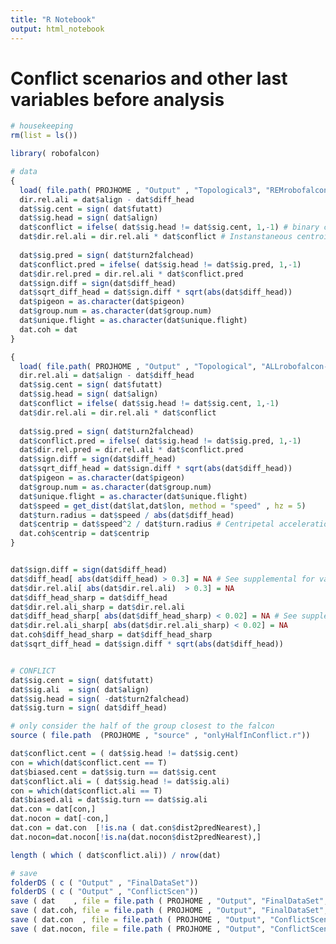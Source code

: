 ```yaml
---
title: "R Notebook"
output: html_notebook
---
```




# Conflict scenarios and other last variables before analysis 

```R

# housekeeping
rm(list = ls())

library( robofalcon)

# data
{
  load( file.path( PROJHOME , "Output" , "Topological3", "REMrobofalcon-data.rda"))
  dir.rel.ali = dat$align - dat$diff_head
  dat$sig.cent = sign( dat$futatt)
  dat$sig.head = sign( dat$align)
  dat$conflict = ifelse( dat$sig.head != dat$sig.cent, 1,-1) # binary conflict scenario variable. Did you turn toward centroid or away from predator
  dat$dir.rel.ali = dir.rel.ali * dat$conflict # Instanstaneous centroid attraction
  
  dat$sig.pred = sign( dat$turn2falchead)
  dat$conflict.pred = ifelse( dat$sig.head != dat$sig.pred, 1,-1)
  dat$dir.rel.pred = dir.rel.ali * dat$conflict.pred
  dat$sign.diff = sign(dat$diff_head)
  dat$sqrt_diff_head = dat$sign.diff * sqrt(abs(dat$diff_head))
  dat$pigeon = as.character(dat$pigeon)
  dat$group.num = as.character(dat$group.num)
  dat$unique.flight = as.character(dat$unique.flight)
  dat.coh = dat
}

{
  load( file.path( PROJHOME , "Output" , "Topological", "ALLrobofalcon-data.rda"))
  dir.rel.ali = dat$align - dat$diff_head
  dat$sig.cent = sign( dat$futatt)
  dat$sig.head = sign( dat$align)
  dat$conflict = ifelse( dat$sig.head != dat$sig.cent, 1,-1)
  dat$dir.rel.ali = dir.rel.ali * dat$conflict
  
  dat$sig.pred = sign( dat$turn2falchead)
  dat$conflict.pred = ifelse( dat$sig.head != dat$sig.pred, 1,-1)
  dat$dir.rel.pred = dir.rel.ali * dat$conflict.pred
  dat$sign.diff = sign(dat$diff_head)
  dat$sqrt_diff_head = dat$sign.diff * sqrt(abs(dat$diff_head))
  dat$pigeon = as.character(dat$pigeon)
  dat$group.num = as.character(dat$group.num)
  dat$unique.flight = as.character(dat$unique.flight)
  dat$speed = get_dist(dat$lat,dat$lon, method = "speed" , hz = 5)
  dat$turn.radius = dat$speed / abs(dat$diff_head)
  dat$centrip = dat$speed^2 / dat$turn.radius # Centripetal acceleration
  dat.coh$centrip = dat$centrip
}


dat$sign.diff = sign(dat$diff_head)
dat$diff_head[ abs(dat$diff_head) > 0.3] = NA # See supplemental for validation
dat$dir.rel.ali[ abs(dat$dir.rel.ali)  > 0.3] = NA
dat$diff_head_sharp = dat$diff_head
dat$dir.rel.ali_sharp = dat$dir.rel.ali
dat$diff_head_sharp[ abs(dat$diff_head_sharp) < 0.02] = NA # See supplemental for validation
dat$dir.rel.ali_sharp[ abs(dat$dir.rel.ali_sharp) < 0.02] = NA
dat.coh$diff_head_sharp = dat$diff_head_sharp
dat$sqrt_diff_head = dat$sign.diff * sqrt(abs(dat$diff_head))


# CONFLICT
dat$sig.cent = sign( dat$futatt)
dat$sig.ali  = sign( dat$align)
dat$sig.head = sign( -dat$turn2falchead)
dat$sig.turn = sign( dat$diff_head)

# only consider the half of the group closest to the falcon
source ( file.path  (PROJHOME , "source" , "onlyHalfInConflict.r"))

dat$conflict.cent = ( dat$sig.head != dat$sig.cent)
con = which(dat$conflict.cent == T)
dat$biased.cent = dat$sig.turn == dat$sig.cent
dat$conflict.ali = ( dat$sig.head != dat$sig.ali)
con = which(dat$conflict.ali == T)
dat$biased.ali = dat$sig.turn == dat$sig.ali
dat.con = dat[con,]
dat.nocon = dat[-con,]
dat.con = dat.con  [!is.na ( dat.con$dist2predNearest),]
dat.nocon=dat.nocon[!is.na(dat.nocon$dist2predNearest),]

length ( which ( dat$conflict.ali)) / nrow(dat)

# save 
folderDS ( c ( "Output" , "FinalDataSet"))
folderDS ( c ( "Output" , "ConflictScen"))
save ( dat    , file = file.path ( PROJHOME , "Output", "FinalDataSet", "ALLrobofalcon-data.rda"))
save ( dat.coh, file = file.path ( PROJHOME , "Output", "FinalDataSet", "REMrobofalcon-data.rda"))
save ( dat.con  , file = file.path ( PROJHOME , "Output", "ConflictScen", "DatCon.rda"          ))
save ( dat.nocon, file = file.path ( PROJHOME , "Output", "ConflictScen", "DatNoCon.rda"        ))
```


